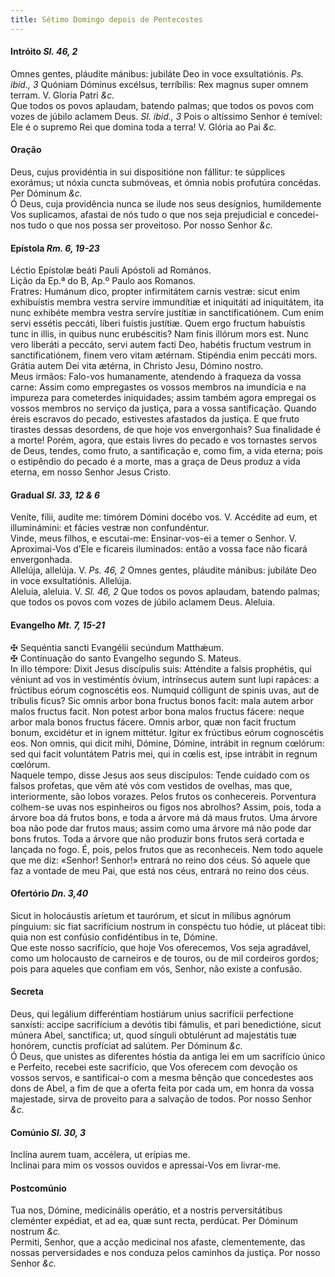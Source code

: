 ```yaml
---
title: Sétimo Domingo depois de Pentecostes
---
```



<h4 class="text-center">Intróito <em>Sl. 46, 2</em></h4>
<div class="container-fluid">
<div class="row">
<div class="col-6 dropcaps text-justify">
Omnes gentes, pláudite mánibus: jubiláte Deo in voce exsultatiónis. <em>Ps. ibid., 3</em> Quóniam Dóminus excélsus, terríbilis: Rex magnus super omnem terram.
V. Gloria Patri <em>&c.</em>
</div>
<div class="col-6 dropcaps text-justify">
Que todos os povos aplaudam, batendo palmas; que todos os povos com vozes de júbilo aclamem Deus. <em>Sl. ibid., 3</em> Pois o altíssimo Senhor é temível: Ele é o supremo Rei que domina toda a terra!
V. Glória ao Pai <em>&c.</em>
</div>
</div>
</div>

<h4 class="text-center">Oração</h4>
<div class="container-fluid">
<div class="row">
<div class="col-6 dropcaps text-justify">
Deus, cujus providéntia in sui dispositióne non fállitur: te súpplices exorámus; ut nóxia cuncta submóveas, et ómnia nobis profutúra concédas. Per Dóminum <em>&c.</em>
</div>
<div class="col-6 dropcaps text-justify">
Ó Deus, cuja providência nunca se ilude nos seus desígnios, humildemente Vos suplicamos, afastai de nós tudo o que nos seja prejudicial e concedei-nos tudo o que nos possa ser proveitoso. Por nosso Senhor <em>&c.</em>
</div>
</div>
</div>

<h4 class="text-center">Epístola <em>Rm. 6, 19-23</em></h4>
<div class="container-fluid">
<div class="row">
<div class="col-6 text-justify">
Léctio Epístolæ beáti Pauli Apóstoli ad Romános.
</div>
<div class="col-6 text-justify">
Lição da Ep.ª do B, Ap.º Paulo aos Romanos.
</div>
<div class="col-6 dropcaps text-justify">
Fratres: Humánum dico, propter infirmitátem carnis vestræ: sicut enim exhibuístis membra vestra servíre immundítiæ et iniquitáti ad iniquitátem, ita nunc exhibéte membra vestra servíre justítiæ in sanctificatiónem. Cum enim servi essétis peccáti, líberi fuístis justítiæ. Quem ergo fructum habuístis tunc in illis, in quibus nunc erubéscitis? Nam finis illórum mors est. Nunc vero liberáti a peccáto, servi autem facti Deo, habétis fructum vestrum in sanctificatiónem, finem vero vitam ætérnam. Stipéndia enim peccáti mors. Grátia autem Dei vita ætérna, in Christo Jesu, Dómino nostro.
</div>
<div class="col-6 dropcaps text-justify">
Meus irmãos: Falo-vos humanamente, atendendo à fraqueza da vossa carne: Assim como empregastes os vossos membros na imundícia e na impureza para cometerdes iniquidades; assim também agora empregai os vossos membros no serviço da justiça, para a vossa santificação. Quando éreis escravos do pecado, estivestes afastados da justiça. E que fruto tirastes dessas desordens, de que hoje vos envergonhais? Sua finalidade é a morte! Porém, agora, que estais livres do pecado e vos tornastes servos de Deus, tendes, como fruto, a santificação e, como fim, a vida eterna; pois o estipêndio do pecado é a morte, mas a graça de Deus produz a vida eterna, em nosso Senhor Jesus Cristo.
</div>
</div>
</div>

<h4 class="text-center">Gradual <em>Sl. 33, 12 & 6</em></h4>
<div class="container-fluid">
<div class="row">
<div class="col-6 dropcaps text-justify">
Veníte, fílii, audíte me: timórem Dómini docébo vos. V. Accédite ad eum, et illuminámini: et fácies vestræ non confundéntur.
</div>
<div class="col-6 dropcaps text-justify">
Vinde, meus filhos, e escutai-me: Ensinar-vos-ei a temer o Senhor. V. Aproximai-Vos d’Ele e ficareis iluminados: então a vossa face não ficará envergonhada.
</div>
<div class="col-6 text-justify">
Allelúja, allelúja. V. <em>Ps. 46, 2</em> Omnes gentes, pláudite mánibus: jubiláte Deo in voce exsultatiónis. Allelúja.
</div>
<div class="col-6 text-justify">
Aleluia, aleluia. V. <em>Sl. 46, 2</em> Que todos os povos aplaudam, batendo palmas; que todos os povos com vozes de júbilo aclamem Deus. Aleluia.
</div>
</div>
</div>

<h4 class="text-center">Evangelho <em>Mt. 7, 15-21</em></h4>
<div class="container-fluid">
<div class="row">
<div class="col-6 text-justify">
<span class="text-danger">&#10016;</span> Sequéntia sancti Evangélii secúndum Matthǽum.
</div>
<div class="col-6 text-justify">
<span class="text-danger">&#10016;</span> Continuação do santo Evangelho segundo S. Mateus.
</div>
<div class="col-6 dropcaps text-justify">
In illo témpore: Dixit Jesus discípulis suis: Atténdite a falsis prophétis, qui véniunt ad vos in vestiméntis óvium, intrínsecus autem sunt lupi rapáces: a frúctibus eórum cognoscétis eos. Numquid cólligunt de spinis uvas, aut de tríbulis ficus? Sic omnis arbor bona fructus bonos facit: mala autem arbor malos fructus facit. Non potest arbor bona malos fructus fácere: neque arbor mala bonos fructus fácere. Omnis arbor, quæ non facit fructum bonum, excidétur et in ignem mittétur. Igitur ex frúctibus eórum cognoscétis eos. Non omnis, qui dicit mihi, Dómine, Dómine, intrábit in regnum cœlórum: sed qui facit voluntátem Patris mei, qui in cœlis est, ipse intrábit in regnum cœlórum.
</div>
<div class="col-6 dropcaps text-justify">
Naquele tempo, disse Jesus aos seus discípulos: Tende cuidado com os falsos profetas, que vêm até vós com vestidos de ovelhas, mas que, interiormente, são lobos vorazes. Pelos frutos os conhecereis. Porventura colhem-se uvas nos espinheiros ou figos nos abrolhos? Assim, pois, toda a árvore boa dá frutos bons, e toda a árvore má dá maus frutos. Uma árvore boa não pode dar frutos maus; assim como uma árvore má não pode dar bons frutos. Toda a árvore que não produzir bons frutos será cortada e lançada no fogo. É, pois, pelos frutos que as reconheceis. Nem todo aquele que me diz: «Senhor! Senhor!» entrará no reino dos céus. Só aquele que faz a vontade de meu Pai, que está nos céus, entrará no reino dos céus.
</div>
</div>
</div>

<h4 class="text-center">Ofertório <em>Dn. 3,40</em></h4>
<div class="container-fluid">
<div class="row">
<div class="col-6 dropcaps text-justify">
Sicut in holocáustis aríetum et taurórum, et sicut in mílibus agnórum pínguium: sic fiat sacrifícium nostrum in conspéctu tuo hódie, ut pláceat tibi: quia non est confúsio confidéntibus in te, Dómine.
</div>
<div class="col-6 dropcaps text-justify">
Que este nosso sacrifício, que hoje Vos oferecemos, Vos seja agradável, como um holocausto de carneiros e de touros, ou de mil cordeiros gordos; pois para aqueles que confiam em vós, Senhor, não existe a confusão.
</div>
</div>
</div>

<h4 class="text-center">Secreta</h4>
<div class="container-fluid">
<div class="row">
<div class="col-6 dropcaps text-justify">
Deus, qui legálium differéntiam hostiárum unius sacrifícii perfectione sanxísti: accipe sacrifícium a devótis tibi fámulis, et pari benedictióne, sicut múnera Abel, sanctífica; ut, quod sínguli obtulérunt ad majestátis tuæ honórem, cunctis profíciat ad salútem. Per Dóminum <em>&c.</em>
</div>
<div class="col-6 dropcaps text-justify">
Ó Deus, que unistes as diferentes hóstia da antiga lei em um sacrifício único e Perfeito, recebei este sacrifício, que Vos oferecem com devoção os vossos servos, e santificai-o com a mesma bênção que concedestes aos dons de Abel, a fim de que a oferta feita por cada um, em honra da vossa majestade, sirva de proveito para a salvação de todos. Por nosso Senhor <em>&c.</em>
</div>
</div>
</div>

<h4 class="text-center">Comúnio <em>Sl. 30, 3</em></h4>
<div class="container-fluid">
<div class="row">
<div class="col-6 dropcaps text-justify">
Inclína aurem tuam, accélera, ut erípias me.
</div>
<div class="col-6 dropcaps text-justify">
Inclinai para mim os vossos ouvidos e apressai-Vos em livrar-me.
</div>
</div>
</div>

<h4 class="text-center">Postcomúnio</h4>
<div class="container-fluid">
<div class="row">
<div class="col-6 dropcaps text-justify">
Tua nos, Dómine, medicinális operátio, et a nostris perversitátibus cleménter expédiat, et ad ea, quæ sunt recta, perdúcat. Per Dóminum nostrum <em>&c.</em>
</div>
<div class="col-6 dropcaps text-justify">
Permiti, Senhor, que a acção medicinal nos afaste, clementemente, das nossas perversidades e nos conduza pelos caminhos da justiça. Por nosso Senhor <em>&c.</em>
</div>
</div>
</div>
